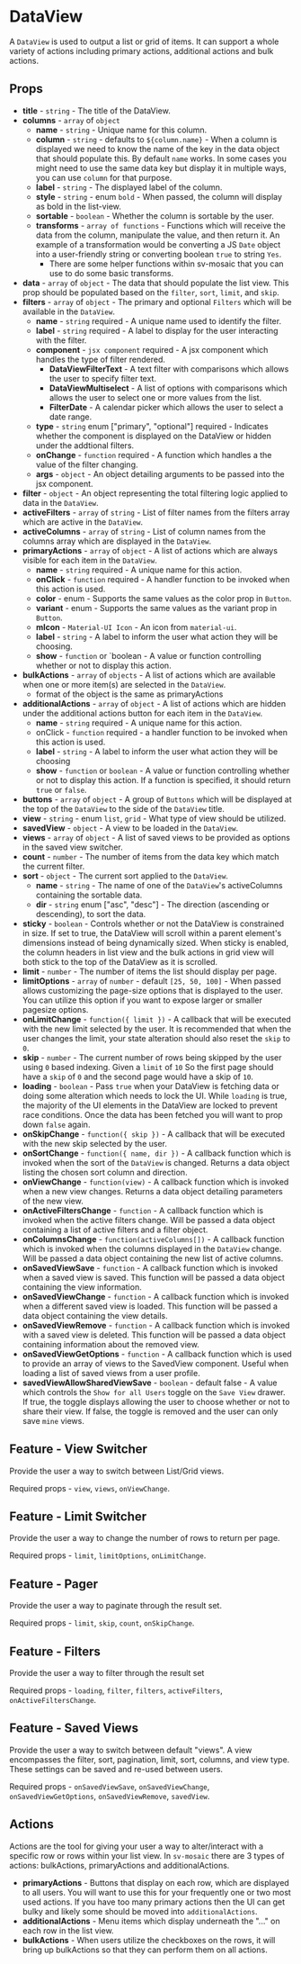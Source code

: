 
<Meta title="Components|DataView/Readme"/>

# DataView

A `DataView` is used to output a list or grid of items. It can support a whole variety of actions including primary actions, additional actions and bulk actions.

## Props
* **title** -  `string` - The title of the DataView.
* **columns** - `array` of `object`
    * **name** - `string` - Unique name for this column.
    * **column** - `string` - defaults to `${column.name}` - When a column is displayed we need to know the name of the key in the data object that should populate this. By default `name` works. In some cases you might need to use the same data key but display it in multiple ways, you can use `column` for that purpose.
    * **label** - `string` - The displayed label of the column.
    * **style** - `string` - enum `bold` - When passed, the column will display as bold in the list-view.
    * **sortable** - `boolean` - Whether the column is sortable by the user.
    * **transforms** - `array of functions` - Functions which will receive the data from the column, manipulate the value, and then return it. An example of a transformation would be converting a JS `Date` object into a user-friendly string or converting boolean `true` to string `Yes`.
        * There are some helper functions within sv-mosaic that you can use to do some basic transforms.
* **data** - `array` of `object` - The data that should populate the list view. This prop should be populated based on the `filter`, `sort`, `limit`, and `skip`.
* **filters** - `array` of `object` - The primary and optional `Filters` which will be available in the `DataView`.
    * **name** - `string` required - A unique name used to identify the filter.
    * **label** - `string` required - A label to display for the user interacting with the filter.
    * **component** - `jsx component` required - A jsx component which handles the type of filter rendered.
        * **DataViewFilterText** - A text filter with comparisons which allows the user to specify filter text.
        * **DataViewMultiselect** - A list of options with comparisons which allows the user to select one or more values from the list.
        * **FilterDate** - A calendar picker which allows the user to select a date range.
    * **type** - `string` enum ["primary", "optional"] required - Indicates whether the component is displayed on the DataView or hidden under the addtional filters.
    * **onChange** - `function` required - A function which handles a the value of the filter changing. 
    * **args** - `object` - An object detailing arguments to be passed into the jsx component.
* **filter** - `object` - An object representing the total filtering logic applied to data in the `DataView`.
* **activeFilters** - `array` of `string` - List of filter names from the filters array which are active in the `DataView`.
* **activeColumns** - `array` of `string` - List of column names from the columns array which are displayed in the `DataView`.
* **primaryActions** - `array` of `object` - A list of actions which are always visible for each item in the `DataView`.
    * **name** - `string` required - A unique name for this action.
    * **onClick** - `function` required - A handler function to be invoked when this action is used.
    * **color** - enum - Supports the same values as the color prop in `Button`.
    * **variant** - enum - Supports the same values as the variant prop in `Button`.
    * **mIcon** - `Material-UI Icon` - An icon from `material-ui`.
    * **label** - `string` - A label to inform the user what action they will be choosing.
    * **show** - `function` or `boolean - A value or function controlling whether or not to display this action. 
* **bulkActions** - `array` of `objects` - A list of actions which are available when one or more item(s) are selected in the `DataView`.
    * format of the object is the same as primaryActions
* **additionalActions** - `array` of `object` - A list of actions which are hidden under the additional actions button for each item in the `DataView`.
    * **name** - `string` required - A unique name for this action.
    * onClick  - `function` required - a handler function to be invoked when this action is used.
    * **label** - `string` - A label to inform the user what action they will be choosing
    * **show** - `function` or `boolean` - A value or function controlling whether or not to display this action. If a function is specified, it should return `true` or `false`.
* **buttons** - `array` of `object` - A group of `Buttons` which will be displayed at the top of the `DataView` to the side of the `DataView` title.
* **view** - `string` - enum `list`, `grid` - What type of view should be utilized.
* **savedView** - `object` - A view to be loaded in the `DataView`.
* **views** - `array` of `object` - A list of saved views to be provided as options in the saved view switcher.
* **count** - `number` - The number of items from the data key which match the current filter.
* **sort** - `object` - The current sort applied to the `DataView`.
    * **name** - `string` - The name of one of the `DataView`'s activeColumns containing the sortable data.
    * **dir** - `string` enum ["asc", "desc"] - The direction (ascending or descending), to sort the data.
* **sticky** - `boolean` - Controls whether or not the DataView is constrained in size. If set to true, the DataView will scroll within a parent element's dimensions instead of being dynamically sized. When sticky is enabled, the column headers in list view and the bulk actions in grid view will both stick to the top of the DataView as it is scrolled.
* **limit** - `number` - The number of items the list should display per page.
* **limitOptions** - `array` of `number` - default `[25, 50, 100]` - When passed allows customizing the page-size options that is displayed to the user. You can utilize this option if you want to expose larger or smaller pagesize options.
* **onLimitChange** - `function({ limit })` - A callback that will be executed with the new limit selected by the user. It is recommended that when the user changes the limit, your state alteration should also reset the `skip` to `0`.
* **skip** - `number` - The current number of rows being skipped by the user using `0` based indexing. Given a `limit` of `10` So the first page should have a `skip` of `0` and the second page would have a skip of `10`.
* **loading** - `boolean` - Pass `true` when your DataView is fetching data or doing some alteration which needs to lock the UI. While `loading` is true, the majority of the UI elements in the DataView are locked to prevent race conditions. Once the data has been fetched you will want to prop down `false` again.
* **onSkipChange** - `function({ skip })` - A callback that will be executed with the new skip selected by the user.
* **onSortChange** - `function({ name, dir })` - A callback function which is invoked when the sort of the `DataView` is changed. Returns a data object listing the chosen sort column and direction.
* **onViewChange** - `function(view)` - A callback function which is invoked when a new view changes. Returns a data object detailing parameters of the new view.
* **onActiveFiltersChange** - `function` - A callback function which is invoked when the active filters change. Will be passed a data object containing a list of active filters and a filter object.
* **onColumnsChange** - `function(activeColumns[])` - A callback function which is invoked when the columns displayed in the `DataView` change. Will be passed a data object containing the new list of active columns.
* **onSavedViewSave** - `function` - A callback function which is invoked when a saved view is saved. This function will be passed a data object containing the view information.
* **onSavedViewChange** - `function` - A callback function which is invoked when a different saved view is loaded. This function will be passed a data object containing the view details.
* **onSavedViewRemove** - `function` - A callback function which is invoked with a saved view is deleted. This function will be passed a data object containing information about the removed view.
* **onSavedViewGetOptions** - `function` -  A callback function which is used to provide an array of views to the SavedView component. Useful when loading a list of saved views from a user profile.
* **savedViewAllowSharedViewSave** - `boolean` - default false - A value which controls the `Show for all Users` toggle on the `Save View` drawer. If true, the toggle displays allowing the user to choose whether or not to share their view. If false, the toggle is removed and the user can only save `mine` views.

## Feature - View Switcher

Provide the user a way to switch between List/Grid views.

Required props - `view`, `views`, `onViewChange`.

## Feature - Limit Switcher

Provide the user a way to change the number of rows to return per page.

Required props - `limit`, `limitOptions`, `onLimitChange`.

## Feature - Pager

Provide the user a way to paginate through the result set.

Required props - `limit`, `skip`, `count`, `onSkipChange`.

## Feature - Filters

Provide the user a way to filter through the result set

Required props - `loading`, `filter`, `filters`, `activeFilters`, `onActiveFiltersChange`.

## Feature - Saved Views

Provide the user a way to switch between default "views". A view encompasses the filter, sort, pagination, limit, sort, columns, and view type. These settings can be saved and re-used between users.

Required props - `onSavedViewSave`, `onSavedViewChange`, `onSavedViewGetOptions`, `onSavedViewRemove`, `savedView`.

## Actions

Actions are the tool for giving your user a way to alter/interact with a specific row or rows within your list view. In `sv-mosaic` there are 3 types of actions: bulkActions, primaryActions and additionalActions.

* **primaryActions** - Buttons that display on each row, which are displayed to all users. You will want to use this for your frequently one or two most used actions. If you have too many primary actions then the UI can get bulky and likely some should be moved into `additionalActions`.
* **additionalActions** - Menu items which display underneath the "..." on each row in the list view.
* **bulkActions** - When users utilize the checkboxes on the rows, it will bring up bulkActions so that they can perform them on all actions.